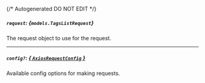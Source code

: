 {/* Autogenerated DO NOT EDIT  */}

##### `request`: *{`models.TagsListRequest`}*
The request object to use for the request.
<Collapsible openLabel={Labels.showProperties} closeLabel={Labels.hideProperties}>
    <TagsListRequest/>
</Collapsible>

---
##### `config?`: [*{ `AxiosRequestConfig` }*](https://axios-http.com/docs/req_config)
Available config options for making requests.


